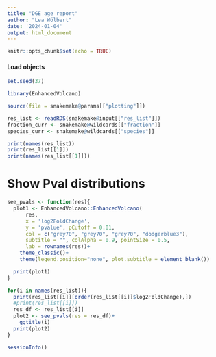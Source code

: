 ```yaml
---
title: "DGE age report"
author: "Lea Wölbert"
date: '2024-01-04'
output: html_document
---
```


```r
knitr::opts_chunk$set(echo = TRUE)
```

#### Load objects

```r
set.seed(37)
```

```r
library(EnhancedVolcano)
```

```r
source(file = snakemake@params[["plotting"]])
```

```r
res_list <- readRDS(snakemake@input[["res_list"]])
fraction_curr <- snakemake@wildcards[["fraction"]]
species_curr <- snakemake@wildcards[["species"]]
```

```r
print(names(res_list))
print(res_list[[1]])
print(names(res_list[[1]]))
```

# Show Pval distributions

```r
see_pvals <- function(res){
  plot1 <- EnhancedVolcano::EnhancedVolcano(
      res, 
      x = 'log2FoldChange', 
      y = 'pvalue', pCutoff = 0.01,
      col = c("grey70", "grey70", "grey70", "dodgerblue3"),
      subtitle = "", colAlpha = 0.9, pointSize = 0.5,
      lab = rownames(res))+
    theme_classic()+
    theme(legend.position="none", plot.subtitle = element_blank())

  print(plot1)
}
```

```r
for(i in names(res_list)){
  print(res_list[[i]][order(res_list[[i]]$log2FoldChange),])
  #print(res_list[[i]])
  res_df <- res_list[[i]]
  plot2 <- see_pvals(res = res_df)+
    ggtitle(i)
  print(plot2)
}
```

```r
sessionInfo()
```